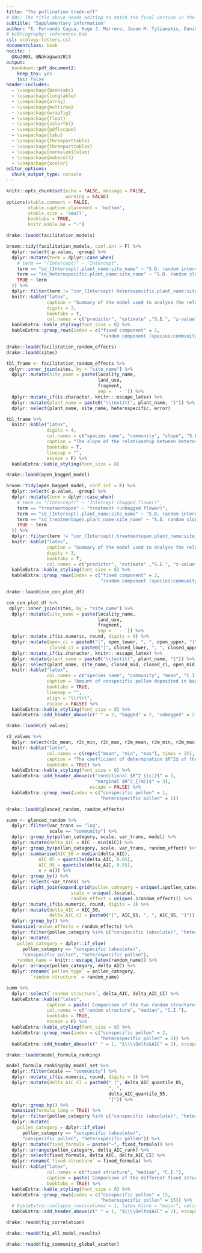 ```yaml
---
title: "The pollination trade-off"
# DBS: The title above needs editing to match the final version in the paper
subtitle: "Supplementary information"
author: "E. Fernando Cagua, Hugo J. Marrero, Jason M. Tylianakis, Daniel B. Stouffer"
# bibliography: references.bib
csl: ecology-letters.csl
documentclass: book
nocite: | 
  @Xu2003, @Nakagawa2013
output: 
  bookdown::pdf_document2: 
    keep_tex: yes
    toc: false
header-includes:
  - \usepackage{booktabs}
  - \usepackage{longtable}
  - \usepackage{array}
  - \usepackage{multirow}
  - \usepackage{wrapfig}
  - \usepackage{float}
  - \usepackage{colortbl}
  - \usepackage{pdflscape}
  - \usepackage{tabu}
  - \usepackage{threeparttable}
  - \usepackage{threeparttablex}
  - \usepackage[normalem]{ulem}
  - \usepackage{makecell}
  - \usepackage{xcolor}
editor_options: 
  chunk_output_type: console
---
```


<!-- To add an S before each figure and table -->
\renewcommand\thefigure{S\arabic{figure}}    
\setcounter{figure}{0}   

\renewcommand\thetable{S\arabic{table}}    
\setcounter{table}{0}   

```r
knitr::opts_chunk$set(echo = FALSE, message = FALSE, 
                      warning = FALSE)
options(xtable.comment = FALSE, 
        xtable.caption.placement = 'bottom',
        xtable.size = 'small',
        booktabs = TRUE, 
        knitr.kable.NA = "-")
```

```r
drake::loadd(facilitation_models)

broom::tidy(facilitation_models, conf.int = F) %>%
  dplyr::select(-p.value, -group) %>%
  dplyr::mutate(term = dplyr::case_when(
    # term == "(Intercept)" ~ "Intercept",
    term == "sd_(Intercept).plant_name:site_name" ~ "S.D. random intercept", 
    term == "sd_heterospecific.plant_name:site_name" ~ "S.D. random slope", 
    TRUE ~ term
  )) %>%
  dplyr::filter(term != "cor_(Intercept).heterospecific.plant_name:site_name") %>%
  knitr::kable("latex", 
               caption = "Summary of the model used to analyse the relationship between heterospecific and conspecific pollen", 
               digits = 3,
               booktabs = T,
               col.names = c("predictor", "estimate" ,"S.E.", "z-value")) %>%
  kableExtra::kable_styling(font_size = 8) %>%
  kableExtra::group_rows(index = c("fixed component" = 2, 
                                   "random component (species:community)" = 2)) 
```

```r
drake::loadd(facilitation_random_effects)
drake::loadd(sites)

tbl_frame <- facilitation_random_effects %>%
 dplyr::inner_join(sites, by = "site_name") %>%
  dplyr::mutate(site_name = paste(locality_name, 
                                  land_use, 
                                  fragment, 
                                  sep = ' - ')) %>%
  dplyr::mutate_if(is.character, knitr:::escape_latex) %>%
  dplyr::mutate(plant_name = paste0("\\textit{", plant_name, "}")) %>%
  dplyr::select(plant_name, site_name, heterospecific, error)

tbl_frame %>%
  knitr::kable("latex", 
               digits = 4, 
               col.names = c("species name", "community", "slope", "S.E."), 
               caption = "The slope of the relationship between heterospecific and conspecific pollen for each species in their community (fixed effect + conditional effect). Community names are constructed by location - agricultural/restored - fragment number.", 
               booktabs = T, 
               linesep = "", 
               escape = F) %>%
  kableExtra::kable_styling(font_size = 8) 
```

```r
drake::loadd(open_bagged_model)

broom::tidy(open_bagged_model, conf.int = F) %>%
  dplyr::select(-p.value, -group) %>%
  dplyr::mutate(term = dplyr::case_when(
    # term == "(Intercept)" ~ "Intercept (bagged flower)",
    term == "treatmentopen" ~ "treatment (unbagged flower)",
    term == "sd_(Intercept).plant_name:site_name" ~ "S.D. random intercept", 
    term == "sd_treatmentopen.plant_name:site_name" ~ "S.D. random slope", 
    TRUE ~ term
  )) %>%
  dplyr::filter(term != "cor_(Intercept).treatmentopen.plant_name:site_name") %>%
  knitr::kable("latex", 
               caption = "Summary of the model used to analyse the relationship between conspecific pollen deposited in bagged and unbagged flowers (open to animal pollination).", 
               digits = 3,
               booktabs = T,
               col.names = c("predictor", "estimate" ,"S.E.", "z-value")) %>%
  kableExtra::kable_styling(font_size = 8) %>%
  kableExtra::group_rows(index = c("fixed component" = 2, 
                                   "random component (species:community)" = 2)) 
```

```r
drake::loadd(con_con_plot_df)

con_con_plot_df %>%
 dplyr::inner_join(sites, by = "site_name") %>%
  dplyr::mutate(site_name = paste(locality_name, 
                                  land_use, 
                                  fragment, 
                                  sep = ' - ')) %>%
  dplyr::mutate_if(is.numeric, round, digits = 0) %>%
  dplyr::mutate(open_ci = paste0("[", open_lower, ", ", open_upper, "]"), 
                closed_ci = paste0("[", closed_lower, ", ", closed_upper, "]")) %>%
  dplyr::mutate_if(is.character, knitr:::escape_latex) %>%
  dplyr::mutate(plant_name = paste0("\\textit{", plant_name, "}")) %>%
  dplyr::select(plant_name, site_name, closed_mid, closed_ci, open_mid, open_ci) %>%
  knitr::kable("latex", 
               col.names = c("species name", "community", "mean", "C.I.", "mean", "C.I."), 
               caption = "Amount of conspecific pollen deposited in bagged and unbagged flowers (open to animal pollination) for each species in their community. Community names are constructed by location - agricultural/restored - fragment number.", 
               booktabs = TRUE, 
               linesep = "", 
               align = "llrlrl", 
               escape = FALSE) %>%
  kableExtra::kable_styling(font_size = 8) %>%
  kableExtra::add_header_above(c(" " = 2, "bagged" = 2, "unbagged" = 2))
```

```r
drake::loadd(r2_values)

r2_values %>%
  dplyr::select(r2c_mean, r2c_min, r2c_max, r2m_mean, r2m_min, r2m_max) %>%
  knitr::kable("latex", 
               col.names = c(rep(c("mean", "min", "max"), times = 2)), 
               caption = "The coefficient of determination $R^2$ of the most parsimonious pollen deposition models (those with the lowest AICc). The marginal coefficient of determination describes the proportion of variance explained by just the fixed effects.", 
               booktabs = TRUE) %>%
  kableExtra::kable_styling(font_size = 8) %>%
  kableExtra::add_header_above(c("conditional $R^2_{(c)}$" = 3,
                                 "marginal $R^2_{(m)}$" = 3), 
                               escape = FALSE) %>%
  kableExtra::group_rows(index = c("conspecific pollen" = 1, 
                                   "heterospecific pollen" = 1))
```

```r
drake::loadd(glanced_random, random_effects)

summ <- glanced_random %>%
  dplyr::filter(var_trans == "log", 
                scale == "community") %>%
  dplyr::group_by(pollen_category, scale, var_trans, model) %>%
  dplyr::mutate(delta_AIC = AIC - min(AIC)) %>%
  dplyr::group_by(pollen_category, scale, var_trans, random_effect) %>%
  dplyr::summarise(AIC_50 = median(delta_AIC), 
            AIC_05 = quantile(delta_AIC, 0.05),
            AIC_95 = quantile(delta_AIC, 0.95), 
            n = n()) %>% 
  dplyr::group_by() %>%
  dplyr::select(-var_trans) %>%
  dplyr::right_join(expand.grid(pollen_category = unique(.$pollen_category),
                        scale = unique(.$scale),
                        random_effect = unique(.$random_effect))) %>% 
  dplyr::mutate_if(is.numeric, round, digits = 1) %>% 
  dplyr::mutate(delta_AIC = AIC_50, 
                delta_AIC_CI = paste0("[", AIC_05, ", ", AIC_95, "]")) %>%
  dplyr::group_by() %>%
  humanize(random_effects = random_effects) %>%
  dplyr::filter(pollen_category %in% c("conspecific (absolute)", "heterospecific")) %>%
  dplyr::mutate(
    pollen_category = dplyr::if_else(
      pollen_category == "conspecific (absolute)", 
      "conspecific pollen", "heterospecific pollen"), 
    random_name = knitr:::escape_latex(random_name)) %>%
  dplyr::arrange(pollen_category, delta_AIC) %>%
  dplyr::rename(`pollen type` = pollen_category,
         `random structure` = random_name) 

summ %>%
  dplyr::select(`random structure`, delta_AIC, delta_AIC_CI) %>%
  kableExtra::kable("latex", 
               caption = paste('Comparison of the two random structures we considered for the models of conspecific and heterospecific pollen deposition. The table shows median $\\Delta$AIC values of', dplyr::n_distinct(glanced_random$model), "bootstrap resamples of the data. The 5th and 95th percentile are shown inside square brackets. Communities are defined by individual fragments but ignore the hierarchical arrangement of sampling sites."),
               col.names = c("random structure", "median", "C.I."),
               booktabs = TRUE, 
               escape = F) %>%
  kableExtra::kable_styling(font_size = 8) %>%
  kableExtra::group_rows(index = c("conspecific pollen" = 2, 
                                   "heterospecific pollen" = 2)) %>%
  kableExtra::add_header_above(c(" " = 1, "$\\\\Delta$AIC" = 2), escape = F)
```

```r
drake::loadd(model_formula_ranking)

model_formula_ranking$by_model_set %>% 
  dplyr::filter(scale == "community") %>%
  dplyr::mutate_if(is.numeric, round, digits = 1) %>%
  dplyr::mutate(delta_AIC_CI = paste0(" [", delta_AIC_quantile_05,
                                      ", ", 
                                      delta_AIC_quantile_95,
                                      "]")) %>% 
  dplyr::group_by() %>%
  humanize(formula_long = TRUE) %>%
  dplyr::filter(pollen_category %in% c("conspecific (absolute)", "heterospecific")) %>%
  dplyr::mutate(
    pollen_category = dplyr::if_else(
      pollen_category == "conspecific (absolute)", 
      "conspecific pollen", "heterospecific pollen")) %>% 
  dplyr::mutate(fixed_formula = paste("~", fixed_formula)) %>%
  dplyr::arrange(pollen_category, delta_AIC_rank) %>%
  dplyr::select(fixed_formula, delta_AIC, delta_AIC_CI) %>%
  dplyr::rename(`fixed structure` = fixed_formula) %>% 
  knitr::kable("latex", 
               col.names = c("fixed structure", "median", "C.I."),
               caption = paste('Comparison of the different fixed structures we considered for the models of conspecific and heterospecific pollen deposition. The table shows median $\\Delta$AIC values of', dplyr::n_distinct(glanced_random$model), "bootstrap resamples of the data. The 5th and 95th percentile are shown inside square brackets."),
               booktabs = TRUE) %>%
  kableExtra::kable_styling(font_size = 8) %>%
  kableExtra::group_rows(index = c("conspecific pollen" = 15, 
                                   "heterospecific pollen" = 15)) %>%
  # kableExtra::collapse_rows(columns = 1, latex_hline = "major", valign = "middle") %>%
  kableExtra::add_header_above(c(" " = 1, "$\\\\Delta$AIC" = 2), escape = F)
```
 
```r
drake::readd(fig_correlation)
```
 
```r
drake::readd(fig_all_model_results)
```

```r
drake::readd(fig_community_global_scatter)
```
